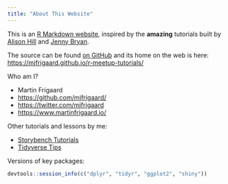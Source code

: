 ```yaml
---
title: "About This Website"
---
```


This is an [R Markdown website](http://rmarkdown.rstudio.com/rmarkdown_websites.html), inspired by the **amazing** tutorials built by [Alison Hill](hhttps://apreshill.github.io/data-vis-labs-2018/) and [Jenny Bryan](https://jennybc.github.io/purrr-tutorial/). 

The source can be found [on GitHub](https://github.com/mjfrigaard/r-meetup-tutorials) and its home on the web is here:
<https://mjfrigaard.github.io/r-meetup-tutorials/>

Who am I?

  * Martin Frigaard
  * <https://github.com/mjfrigaard/>
  * <https://twitter.com/mjfrigaard>
  * <https://www.martinfrigaard.io/>

Other tutorials and lessons by me: 

  * [Storybench Tutorials](https://www.storybench.org/how-to-calculate-a-rolling-average-in-r/)   
  * [Tidyverse Tips](https://www.tidyverse.tips/)  

Versions of key packages:

```r
devtools::session_info(c("dplyr", "tidyr", "ggplot2", "shiny"))
```

